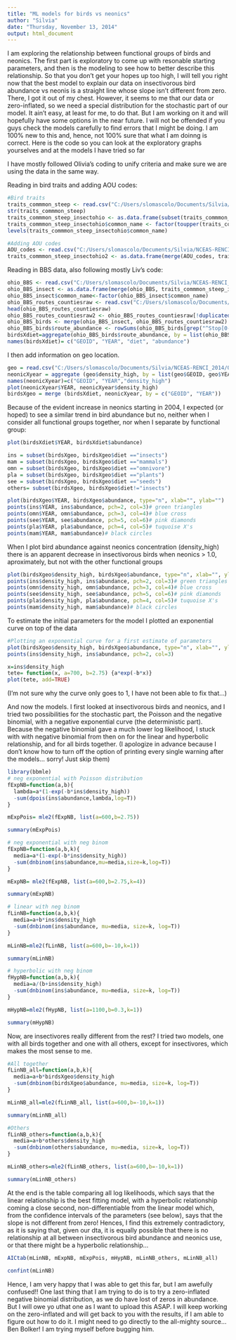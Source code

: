 ---
title: "ML models for birds vs neonics"
author: "Silvia"
date: "Thursday, November 13, 2014"
output: html_document
---

I am exploring the relationship between functional groups of birds and neonics. The first part is exploratory to come up with resonable starting parameters, and then is the modeling to see how to better describe this relationship. So that you don't get your hopes up too high, I will tell you right now that the best model to explain our data on insectivorous bird abundance vs neonis is a straight line whose slope isn't different from zero.  There, I got it out of my chest. However, it seems to me that our data or zero-inflated, so we need a special distribution for the stochastic part of our model. It ain't easy, at least for me, to do that. But I am working on it and will hopefully have some options in the near future. I will not be offended if you guys check the models carefully to find errors that I might be doing.  I am 100% new to this and, hence, not 100% sure that what I am doinng is correct.  Here is the code so you can look at the exploratory graphs yourselves and at the models I have tried so far

I have mostly followed Olivia's coding to unify criteria and make sure we are using the data in the same way.

Reading in bird traits and adding AOU codes:

```{r}
#Bird traits
traits_commmon_steep <- read.csv("C:/Users/slomascolo/Documents/Silvia/NCEAS-RENCI_2014/BBS_data/commonbirds_steepdecline_traits.csv")
str(traits_commmon_steep)
traits_commmon_steep_insectohio <- as.data.frame(subset(traits_commmon_steep, ohio_presence > 0))
traits_commmon_steep_insectohio$common_name <- factor(toupper(traits_commmon_steep_insectohio$common_name))
levels(traits_commmon_steep_insectohio$common_name)

#Adding AOU codes
AOU_codes <- read.csv("C:/Users/slomascolo/Documents/Silvia/NCEAS-RENCI_2014/BBS_data/AOU_codes.csv")
traits_commmon_steep_insectohio2 <- as.data.frame(merge(AOU_codes, traits_commmon_steep_insectohio))
```

Reading in BBS data, also following mostly Liv's code:

```{r}
ohio_BBS <- read.csv("C:/Users/slomascolo/Documents/Silvia/NCEAS-RENCI_2014/BBS_data/fifty7.csv")
ohio_BBS_insect <- as.data.frame(merge(ohio_BBS, traits_commmon_steep_insectohio2))
ohio_BBS_insect$common_name<-factor(ohio_BBS_insect$common_name)
ohio_BBS_routes_countiesraw <- read.csv("C:/Users/slomascolo/Documents/Silvia/NCEAS-RENCI_2014/BBS_data/BBSdata.by.county.csv")
head(ohio_BBS_routes_countiesraw)
ohio_BBS_routes_countiesraw2 <- ohio_BBS_routes_countiesraw[!duplicated(ohio_BBS_routes_countiesraw$Route), c(1,4,5,6,7)]
ohio_BBS_birds <- merge(ohio_BBS_insect, ohio_BBS_routes_countiesraw2)
ohio_BBS_birds$route_abundance <- rowSums(ohio_BBS_birds[grep("^Stop[0-9]+", names(ohio_BBS_birds))])
birdsXdiet=aggregate(ohio_BBS_birds$route_abundance, by = list(ohio_BBS_birds$GEOID, ohio_BBS_birds$year, ohio_BBS_birds$diet), sum)
names(birdsXdiet)= c("GEOID", "YEAR", "diet", "abundance")
```
I then add information on geo location. 

```{r}
geo = read.csv("C:/Users/slomascolo/Documents/Silvia/NCEAS-RENCI_2014/OH.neonicotinoids.csv", header=TRUE)
neonicXyear = aggregate (geo$density_high, by = list(geo$GEOID, geo$YEAR), sum)
names(neonicXyear)=c("GEOID", "YEAR","density_high")
plot(neonicXyear$YEAR, neonicXyear$density_high)
birdsXgeo = merge (birdsXdiet, neonicXyear, by = c("GEOID", "YEAR"))
```

Because of the evident increase in neonics starting in 2004, I expected (or hoped) to see a similar trend in bird abundance but no, neither when I consider all functional groups together, nor when I separate by functional group:

```{r}
plot(birdsXdiet$YEAR, birdsXdiet$abundance)

ins = subset(birdsXgeo, birdsXgeo$diet =="insects")
mam = subset(birdsXgeo, birdsXgeo$diet =="mammals")
omn = subset(birdsXgeo, birdsXgeo$diet =="omnivore")
pla = subset(birdsXgeo, birdsXgeo$diet =="plants")
see = subset(birdsXgeo, birdsXgeo$diet =="seeds")
others= subset(birdsXgeo, birdsXgeo$diet!="insects")

plot(birdsXgeo$YEAR, birdsXgeo$abundance, type="n", xlab="", ylab="")
points(ins$YEAR, ins$abundance, pch=2, col=3)# green triangles
points(omn$YEAR, omn$abundance, pch=3, col=4)# blue cross
points(see$YEAR, see$abundance, pch=5, col=6)# pink diamonds
points(pla$YEAR, pla$abundance, pch=4, col=5)# tuquoise X's
points(mam$YEAR, mam$abundance)# black circles

```

When I plot bird abundance against neonics concentration (density_high) there is an apparent decrease in insectivorous birds when neonics > 1.0, aproximately, but not with the other functional groups

```{r}
plot(birdsXgeo$density_high, birdsXgeo$abundance, type="n", xlab="", ylab="")
points(ins$density_high, ins$abundance, pch=2, col=3)# green triangles
points(omn$density_high, omn$abundance, pch=3, col=4)# blue cross
points(see$density_high, see$abundance, pch=5, col=6)# pink diamonds
points(pla$density_high, pla$abundance, pch=4, col=5)# tuquoise X's
points(mam$density_high, mam$abundance)# black circles
```

To estimate the initial parameters for the model I plotted an exponential curve on top of the data 

```{r}
#Plotting an exponential curve for a first estimate of parameters
plot(birdsXgeo$density_high, birdsXgeo$abundance, type="n", xlab="", ylab="")
points(ins$density_high, ins$abundance, pch=2, col=3)

x=ins$density_high
tete= function(x, a=700, b=2.75) {a*exp(-b*x)}
plot(tete, add=TRUE)
```

(I'm not sure why the curve only goes to 1, I have not been able to fix that...)

And now the models. I first looked at insectivorous birds and neonics, and I tried two possibilities for the stochastic part, the Poisson and the negative binomial, with a negative exponential curve (the deterministic part). Because the negative binomial gave a much lower log likelihood, I stuck with with negative binomial from then on for the linear and hyperbolic relationship, and for all birds together. (I apologize in advance because I don't know how to turn off the option of printing every single warning after the models... sorry! Just skip them)

```{r}
library(bbmle)
# neg exponential with Poisson distribution
fExpNB=function(a,b){
  lambda=a*(1-exp(-b*ins$density_high))
  -sum(dpois(ins$abundance,lambda,log=T)) 
}

mExpPois= mle2(fExpNB, list(a=600,b=2.75))

summary(mExpPois)

# neg exponential with neg binom
fExpNB=function(a,b,k){
  media=a*(1-exp(-b*ins$density_high))
  -sum(dnbinom(ins$abundance,mu=media,size=k,log=T)) 
}

mExpNB= mle2(fExpNB, list(a=600,b=2.75,k=4))

summary(mExpNB)

# linear with neg binom
fLinNB=function(a,b,k){
  media=a+b*ins$density_high
  -sum(dnbinom(ins$abundance, mu=media, size=k, log=T))
}

mLinNB=mle2(fLinNB, list(a=600,b=-10,k=1))

summary(mLinNB)

# hyperbolic with neg binom
fHypNB=function(a,b,k){
  media=a/(b+ins$density_high)
  -sum(dnbinom(ins$abundance, mu=media, size=k, log=T))
}

mHypNB=mle2(fHypNB, list(a=1100,b=0.3,k=1))

summary(mHypNB)
```

Now, are insectivores really different from the rest? I tried two models, one with all birds together and one with all others, except for insectivores, which makes the most sense to me.

```{r}
#All together
fLinNB_all=function(a,b,k){
  media=a+b*birdsXgeo$density_high
  -sum(dnbinom(birdsXgeo$abundance, mu=media, size=k, log=T))
}

mLinNB_all=mle2(fLinNB_all, list(a=600,b=-10,k=1))

summary(mLinNB_all)

#Others
fLinNB_others=function(a,b,k){
  media=a+b*others$density_high
  -sum(dnbinom(others$abundance, mu=media, size=k, log=T))
}

mLinNB_others=mle2(fLinNB_others, list(a=600,b=-10,k=1))

summary(mLinNB_others)

```

At the end is the table comparing all log likelihoods, which says that the linear relationship is the best fitting model, with a hyperbolic relationship coming a close second, non-differentiable from the linear model which, from the confidence intervals of the parameters (see below), says that the slope is not different from zero! Hences, I find this extremely contradictory, as it is saying that, given our dta, it is equally possible that there is no relationship at all between insectivorous bird abundance and neonics use, or that there might be a hyperbolic relationship... 

```{r}
AICtab(mLinNB, mExpNB, mExpPois, mHypNB, mLinNB_others, mLinNB_all)

confint(mLinNB)
```

Hence, I am very happy that I was able to get this far, but I am awefully confused!! One last thing that I am trying to do is to try a zero-inflated negative binomial distribution, as we do have lost of zeros in abundance. But I will owe yo uthat one as I want to upload this ASAP.  I will keep working on the zero-inflated and will get back to you with the results, if I am able to figure out how to do it. I might need to go directly to the all-mighty source... Ben Bolker! I am trying myself before bugging him.